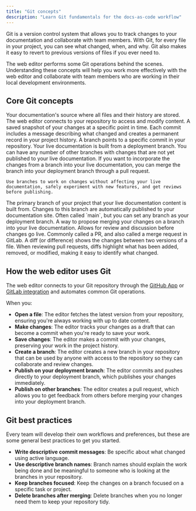 ```yaml
---
title: "Git concepts"
description: "Learn Git fundamentals for the docs-as-code workflow"
---
```


Git is a version control system that allows you to track changes to your documentation and collaborate with team members. With Git, for every file in your project, you can see what changed, when, and why. Git also makes it easy to revert to previous versions of files if you ever need to.

The web editor performs some Git operations behind the scenes. Understanding these concepts will help you work more effectively with the web editor and collaborate with team members who are working in their local development environments.

## Core Git concepts

<AccordionGroup>
  <Accordion title="Repository">
    Your documentation's source where all files and their history are stored. The web editor connects to your repository to access and modify content.
  </Accordion>

  <Accordion title="Commit">
    A saved snapshot of your changes at a specific point in time. Each commit includes a message describing what changed and creates a permanent record in your project history.
  </Accordion>

  <Accordion title="Branch">
    A branch points to a specific commit in your repository. Your live documentation is built from a deployment branch. You can have any number of other branches with changes that are not yet published to your live documentation. If you want to incorporate the changes from a branch into your live documentation, you can merge the branch into your deployment branch through a pull request.
    
    Use branches to work on changes without affecting your live documentation, safely experiment with new features, and get reviews before publishing. 
  </Accordion>

  <Accordion title="Deployment branch">
    The primary branch of your project that your live documentation content is built from. Changes to this branch are automatically published to your documentation site. Often called `main`, but you can set any branch as your deployment branch.
  </Accordion>

  <Accordion title="Pull request">
    A way to propose merging your changes on a branch into your live documentation. Allows for review and discussion before changes go live. Commonly called a PR, and also called a merge request in GitLab.
  </Accordion>

  <Accordion title="Diff">
    A diff (or difference) shows the changes between two versions of a file. When reviewing pull requests, diffs highlight what has been added, removed, or modified, making it easy to identify what changed.
</Accordion>
</AccordionGroup>

## How the web editor uses Git

The web editor connects to your Git repository through the [GitHub App](/deploy/github) or [GitLab integration](/deploy/gitlab) and automates common Git operations.

When you:

- **Open a file**: The editor fetches the latest version from your repository, ensuring you're always working with up to date content.
- **Make changes**: The editor tracks your changes as a draft that can become a commit when you're ready to save your work.
- **Save changes**: The editor makes a commit with your changes, preserving your work in the project history.
- **Create a branch**: The editor creates a new branch in your repository that can be used by anyone with access to the repository so they can collaborate and review changes.
- **Publish on your deployment branch**: The editor commits and pushes directly to your deployment branch, which publishes your changes immediately.
- **Publish on other branches**: The editor creates a pull request, which allows you to get feedback from others before merging your changes into your deployment branch.

## Git best practices

Every team will develop their own workflows and preferences, but these are some general best practices to get you started.

- **Write descriptive commit messages**: Be specific about what changed using active language.
- **Use descriptive branch names**: Branch names should explain the work being done and be meaningful to someone who is looking at the branches in your repository.
- **Keep branches focused**: Keep the changes on a branch focused on a specific task or project.
- **Delete branches after merging**: Delete branches when you no longer need them to keep your repository tidy.
